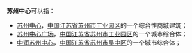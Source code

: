 '''苏州中心'''可以指：
* [[苏州中心|苏州中心]]，[[中国|中国]][[江苏省|江苏省]][[苏州市|苏州市]][[苏州工业园区|工业园区]]的一个综合性商城建筑；
* [[苏州中心广场|苏州中心广场]]，[[中国|中国]][[江苏省|江苏省]][[苏州市|苏州市]][[苏州工业园区|工业园区]]的一个城市综合体；
* [[中润苏州中心|中润苏州中心]]，[[中国|中国]][[江苏省|江苏省]][[苏州市|苏州市]][[吴中区|吴中区]]的一个城市综合体；
{{Disambig|Cat=四字地名消歧义}}